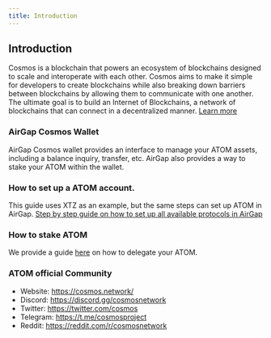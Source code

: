 ```yaml
---
title: Introduction
---
```


## Introduction
Cosmos is a blockchain that powers an ecosystem of blockchains designed to scale and interoperate with each other. 
Cosmos aims to make it simple for developers to create blockchains while also breaking down barriers between blockchains by allowing them to communicate with one another. The ultimate goal is to build an Internet of Blockchains, a network of blockchains that can connect in a decentralized manner. [Learn more](https://cosmos.network/)

### AirGap Cosmos Wallet
AirGap Cosmos wallet provides an interface to manage your ATOM assets, including a balance inquiry, transfer, etc. AirGap also provides a way to stake your ATOM within the wallet.

### How to set up a ATOM account.
This guide uses XTZ as an example, but the same steps can set up ATOM in AirGap.
[Step by step guide on how to set up all available protocols in AirGap](https://medium.com/airgap-it/airgap-the-step-by-step-guide-c4c3d3fe9a05)

### How to stake ATOM
We provide a guide [here](https://medium.com/airgap-it/secure-cosmos-delegation-62a4b9acdd62) on how to delegate your ATOM.

### ATOM official Community 
- Website: https://cosmos.network/
- Discord: https://discord.gg/cosmosnetwork
- Twitter: https://twitter.com/cosmos
- Telegram: https://t.me/cosmosproject
- Reddit: https://reddit.com/r/cosmosnetwork
